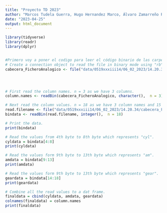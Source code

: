 ```yaml
---
title: "Proyecto TD 2023"
author: "Marcos Tudela Guerra, Hugo Hernandez Marco, Álvaro Zamarreño Ribes, Sergio Cabral Martínez y Jade Juliana Justiniano Dávila."
date: "2023-04-25"
output: html_document
---
```


```r
library(tidyverse)
library(readr)
library(dplyr)


#Primero voy a poner el codigo para leer el código binario de las carpetas en cada caso:
# Create a connection object to read the file in binary mode using "rb".
cabecera_FicheroAnalogico <- file("data/0519xxxiii14/06_02_2023/14.20.34/cabecera_FicheroAnalogico.dat", "rb")




# First read the column names. n = 3 as we have 3 columns.
column.names <- readBin(cabecera_FicheroAnalogico, character(),  n = 3)

# Next read the column values. n = 18 as we have 3 column names and 15 values.
read.filename <- file("data/0519xxxiii14/06_02_2023/14.20.34/cabecera_FicheroAnalógico.dat", "wb")
bindata <- readBin(read.filename, integer(),  n = 18)

# Print the data.
print(bindata)

# Read the values from 4th byte to 8th byte which represents "cyl".
cyldata = bindata[4:8]
print(cyldata)

# Read the values form 9th byte to 13th byte which represents "am".
amdata = bindata[9:13]
print(amdata)

# Read the values form 9th byte to 13th byte which represents "gear".
geardata = bindata[14:18]
print(geardata)

# Combine all the read values to a dat frame.
finaldata = cbind(cyldata, amdata, geardata)
colnames(finaldata) = column.names
print(finaldata)
```
